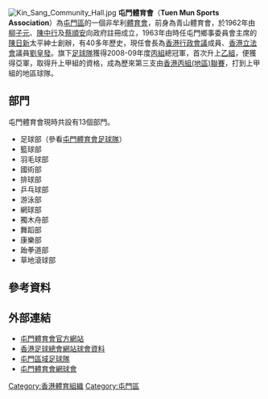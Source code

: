 [[File:Kin_Sang_Community_Hall.jpg|thumb]]
'''屯門體育會'''（'''Tuen Mun Sports Association'''）為[[屯門區|屯門區]]的一個非牟利[[體育會|體育會]]，前身為青山體育會，於1962年由[[柳子元|柳子元]]、[[陳中行|陳中行]]及[[蔡順安|蔡順安]]向政府註冊成立，1963年由時任屯門鄉事委員會主席的[[陳日新|陳日新]]太平紳士創辦，有40多年歷史，現任會長為[[香港行政會議|香港行政會議]]成員、[[香港立法會|香港立法會]]議員[[劉皇發|劉皇發]]。旗下[[屯門體育會足球隊|足球隊]]獲得2008-09年度[[香港丙組足球聯賽|丙組]]總冠軍，首次升上[[香港乙組足球聯賽|乙組]]，便獲得亞軍，取得升上甲組的資格，成為歷來第三支由[[香港丙組(地區)聯賽|香港丙組(地區)聯賽]]，打到上甲組的地區球隊。

==部門==
屯門體育會現時共設有13個部門。
* 足球部（參看[[屯門體育會足球隊|屯門體育會足球隊]]）
* 籃球部
* 羽毛球部
* 國術部
* 排球部
* 乒乓球部
* 游泳部
* 網球部
* 獨木舟部
* 舞蹈部
* 康樂部
* 跆拳道部
* 草地滾球部

==參考資料==
{{reflist}}

==外部連結==
* [http://www.tmsa.org.hk/ 屯門體育會官方網站] {{Wayback|url=http://www.tmsa.org.hk/ |date=20100613020913 }}
* [http://www.hkfa.com/zh-hk/team_list.php?club_id=52&leagueyear_id=222 香港足球總會網站球會資料] {{Wayback|url=http://www.hkfa.com/zh-hk/team_list.php?club_id=52&leagueyear_id=222 |date=20090413103855 }}
* [https://web.archive.org/web/20100417124714/http://www.mytmdf.com/ 屯門區域足球隊]
* [http://www.tmsatennis.com/ 屯門體育會網球會]

[[Category:香港體育組織|Category:香港體育組織]]
[[Category:屯門區|Category:屯門區]]
